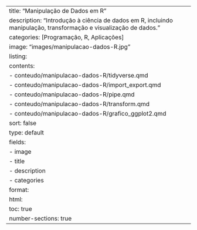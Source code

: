 ---
title: "Manipulação de Dados em R"
description: "Introdução à ciência de dados em R, incluindo manipulação, transformação e visualização de dados."
categories: [Programação, R, Aplicações]
image: "images/manipulacao-dados-R.jpg"
listing:
  contents: 
    - conteudo/manipulacao-dados-R/tidyverse.qmd
    - conteudo/manipulacao-dados-R/import_export.qmd
    - conteudo/manipulacao-dados-R/pipe.qmd
    - conteudo/manipulacao-dados-R/transform.qmd
    - conteudo/manipulacao-dados-R/grafico_ggplot2.qmd
  sort: false
  type: default
  fields: 
    - image
    - title
    - description
    - categories    
format:
  html:
    toc: true
    number-sections: true
---